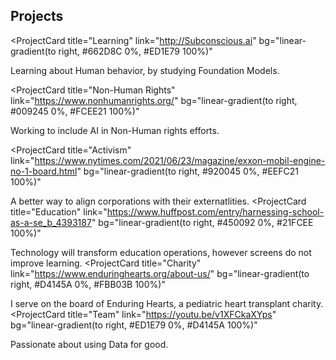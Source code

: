 ## Projects

<ProjectCard
  title="Learning"
  link="http://Subconscious.ai"
  bg="linear-gradient(to right, #662D8C 0%, #ED1E79 100%)"
>
  Learning about Human behavior, by studying Foundation Models. 

</ProjectCard>

<ProjectCard
  title="Non-Human Rights"
  link="https://www.nonhumanrights.org/"
  bg="linear-gradient(to right, #009245 0%, #FCEE21 100%)"
>
  Working to include AI in Non-Human rights efforts. 
</ProjectCard>

<ProjectCard
  title="Activism"
  link="https://www.nytimes.com/2021/06/23/magazine/exxon-mobil-engine-no-1-board.html"
  bg="linear-gradient(to right, #920045 0%, #EEFC21 100%)"
>
  A better way to align corporations with their externatlities. 
</ProjectCard>
<ProjectCard
  title="Education"
  link="https://www.huffpost.com/entry/harnessing-school-as-a-se_b_4393187"
  bg="linear-gradient(to right, #450092 0%, #21FCEE 100%)"
>
  Technology will transform education operations, however screens do not improve learning.
</ProjectCard>
<ProjectCard
  title="Charity"
  link="https://www.enduringhearts.org/about-us/"
  bg="linear-gradient(to right, #D4145A 0%, #FBB03B 100%)"
>
  I serve on the board of Enduring Hearts, a  pediatric heart transplant charity.
</ProjectCard>
<ProjectCard
  title="Team"
  link="https://youtu.be/v1XFCkaXYps"
  bg="linear-gradient(to right, #ED1E79 0%, #D4145A 100%)"
>
  Passionate about using Data for good. 
</ProjectCard>
